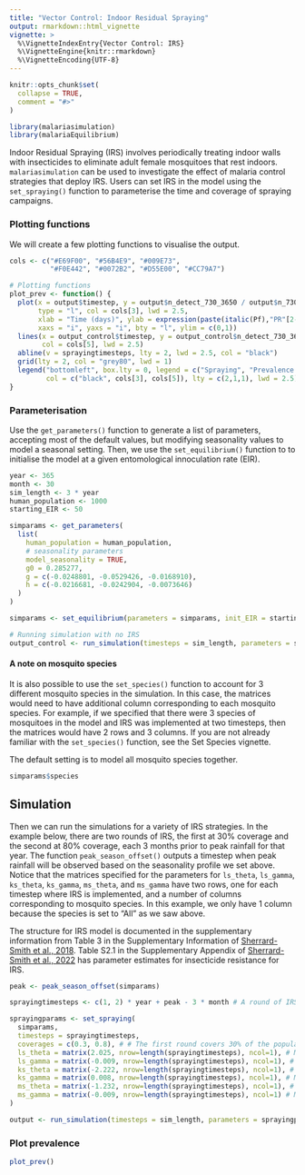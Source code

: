 ```yaml
---
title: "Vector Control: Indoor Residual Spraying"
output: rmarkdown::html_vignette
vignette: >
  %\VignetteIndexEntry{Vector Control: IRS}
  %\VignetteEngine{knitr::rmarkdown}
  %\VignetteEncoding{UTF-8}
---
```


```r
knitr::opts_chunk$set(
  collapse = TRUE,
  comment = "#>"
)
```

```r
library(malariasimulation)
library(malariaEquilibrium)
```

Indoor Residual Spraying (IRS) involves periodically treating indoor walls with insecticides to eliminate adult female mosquitoes that rest indoors. `malariasimulation` can be used to investigate the effect of malaria control strategies that deploy IRS. Users can set IRS in the model using the `set_spraying()` function to parameterise the time and coverage of spraying campaigns. 

### Plotting functions
We will create a few plotting functions to visualise the output.
```r
cols <- c("#E69F00", "#56B4E9", "#009E73", 
          "#F0E442", "#0072B2", "#D55E00", "#CC79A7")

# Plotting functions
plot_prev <- function() {
  plot(x = output$timestep, y = output$n_detect_730_3650 / output$n_730_3650, 
       type = "l", col = cols[3], lwd = 2.5,
       xlab = "Time (days)", ylab = expression(paste(italic(Pf),"PR"[2-10])),
       xaxs = "i", yaxs = "i", bty = "l", ylim = c(0,1))
  lines(x = output_control$timestep, y = output_control$n_detect_730_3650 / output_control$n_730_3650,
        col = cols[5], lwd = 2.5)
  abline(v = sprayingtimesteps, lty = 2, lwd = 2.5, col = "black")
  grid(lty = 2, col = "grey80", lwd = 1)
  legend("bottomleft", box.lty = 0, legend = c("Spraying", "Prevalence for IRS scenario","Prevalence for control scenario"),
         col = c("black", cols[3], cols[5]), lty = c(2,1,1), lwd = 2.5)
}
```

### Parameterisation 

Use the `get_parameters()` function to generate a list of parameters, accepting most of the default values, but modifying seasonality values to model a seasonal setting. Then, we use the `set_equilibrium()` function to to initialise the model at a given entomological innoculation rate (EIR). 

```r
year <- 365
month <- 30
sim_length <- 3 * year
human_population <- 1000
starting_EIR <- 50

simparams <- get_parameters(
  list(
    human_population = human_population,
    # seasonality parameters
    model_seasonality = TRUE, 
    g0 = 0.285277,
    g = c(-0.0248801, -0.0529426, -0.0168910),
    h = c(-0.0216681, -0.0242904, -0.0073646)
  )
)

simparams <- set_equilibrium(parameters = simparams, init_EIR = starting_EIR)

# Running simulation with no IRS
output_control <- run_simulation(timesteps = sim_length, parameters = simparams)
```

#### A note on mosquito species
It is also possible to use the `set_species()` function to account for 3 different mosquito species in the simulation. In this case, the matrices would need to have additional column corresponding to each mosquito species. For example, if we specified that there were 3 species of mosquitoes in the model and IRS was implemented at two timesteps, then the matrices would have 2 rows and 3 columns. If you are not already familiar with the `set_species()` function, see the Set Species vignette.  

The default setting is to model all mosquito species together. 
```r
simparams$species
```


## Simulation 

Then we can run the simulations for a variety of IRS strategies. In the example below, there are two rounds of IRS, the first at 30% coverage and the second at 80% coverage, each 3 months prior to peak rainfall for that year. The function `peak_season_offset()` outputs a timestep when peak rainfall will be observed based on the seasonality profile we set above. Notice that the matrices specified for the parameters for `ls_theta`, `ls_gamma`, `ks_theta`, `ks_gamma`, `ms_theta`, and `ms_gamma` have two rows, one for each timestep where IRS is implemented, and a number of columns corresponding to mosquito species. In this example, we only have 1 column because the species is set to "All" as we saw above.

The structure for IRS model is documented in the supplementary information from Table 3 in the Supplementary Information of [Sherrard-Smith et al., 2018](https://doi.org/10.1038/s41467-018-07357-w). Table S2.1 in the Supplementary Appendix of [Sherrard-Smith et al., 2022](https://doi.org/10.1016/S2542-5196(21)00296-5) has parameter estimates for insecticide resistance for IRS.

```r
peak <- peak_season_offset(simparams)

sprayingtimesteps <- c(1, 2) * year + peak - 3 * month # A round of IRS is implemented in the 1st and second year 3 months prior to peak transmission.

sprayingparams <- set_spraying(
  simparams,
  timesteps = sprayingtimesteps,
  coverages = c(0.3, 0.8), # # The first round covers 30% of the population and the second covers 80%. 
  ls_theta = matrix(2.025, nrow=length(sprayingtimesteps), ncol=1), # Matrix of mortality parameters; nrows=length(timesteps), ncols=length(species) 
  ls_gamma = matrix(-0.009, nrow=length(sprayingtimesteps), ncol=1), # Matrix of mortality parameters per round of IRS and per species
  ks_theta = matrix(-2.222, nrow=length(sprayingtimesteps), ncol=1), # Matrix of feeding success parameters per round of IRS and per species
  ks_gamma = matrix(0.008, nrow=length(sprayingtimesteps), ncol=1), # Matrix of feeding success parameters per round of IRS and per species
  ms_theta = matrix(-1.232, nrow=length(sprayingtimesteps), ncol=1), # Matrix of deterrence parameters per round of IRS and per species
  ms_gamma = matrix(-0.009, nrow=length(sprayingtimesteps), ncol=1) # Matrix of deterrence parameters per round of IRS and per species
)

output <- run_simulation(timesteps = sim_length, parameters = sprayingparams)
```


### Plot prevalence
```r
plot_prev()
```

